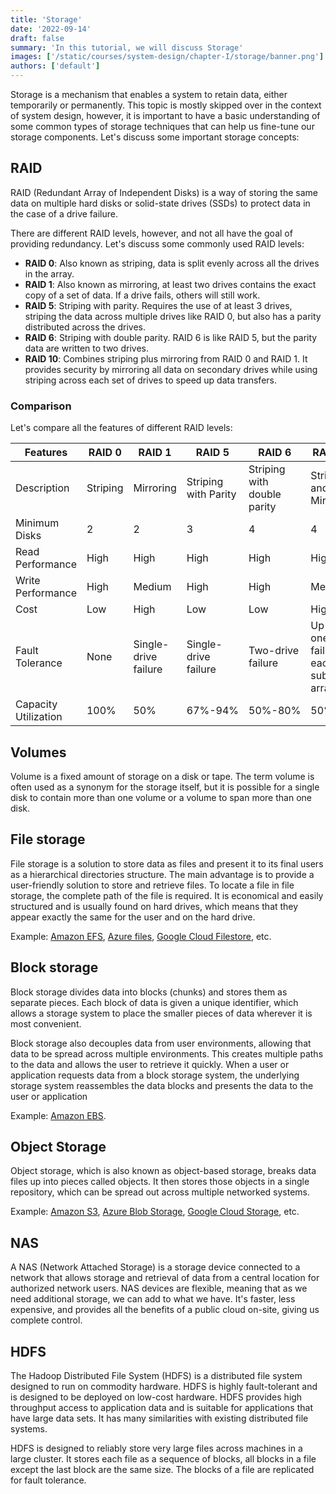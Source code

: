 ```yaml
---
title: 'Storage'
date: '2022-09-14'
draft: false
summary: 'In this tutorial, we will discuss Storage'
images: ['/static/courses/system-design/chapter-I/storage/banner.png']
authors: ['default']
---
```


Storage is a mechanism that enables a system to retain data, either temporarily or permanently. This topic is mostly skipped over in the context of system design, however, it is important to have a basic understanding of some common types of storage techniques that can help us fine-tune our storage components. Let's discuss some important storage concepts:

## RAID

RAID (Redundant Array of Independent Disks) is a way of storing the same data on multiple hard disks or solid-state drives (SSDs) to protect data in the case of a drive failure.

There are different RAID levels, however, and not all have the goal of providing redundancy. Let's discuss some commonly used RAID levels:

- **RAID 0**: Also known as striping, data is split evenly across all the drives in the array.
- **RAID 1**: Also known as mirroring, at least two drives contains the exact copy of a set of data. If a drive fails, others will still work.
- **RAID 5**: Striping with parity. Requires the use of at least 3 drives, striping the data across multiple drives like RAID 0, but also has a parity distributed across the drives.
- **RAID 6**: Striping with double parity. RAID 6 is like RAID 5, but the parity data are written to two drives.
- **RAID 10**: Combines striping plus mirroring from RAID 0 and RAID 1. It provides security by mirroring all data on secondary drives while using striping across each set of drives to speed up data transfers.

### Comparison

Let's compare all the features of different RAID levels:

| Features             | RAID 0   | RAID 1               | RAID 5               | RAID 6                      | RAID 10                                  |
| -------------------- | -------- | -------------------- | -------------------- | --------------------------- | ---------------------------------------- |
| Description          | Striping | Mirroring            | Striping with Parity | Striping with double parity | Striping and Mirroring                   |
| Minimum Disks        | 2        | 2                    | 3                    | 4                           | 4                                        |
| Read Performance     | High     | High                 | High                 | High                        | High                                     |
| Write Performance    | High     | Medium               | High                 | High                        | Medium                                   |
| Cost                 | Low      | High                 | Low                  | Low                         | High                                     |
| Fault Tolerance      | None     | Single-drive failure | Single-drive failure | Two-drive failure           | Up to one disk failure in each sub-array |
| Capacity Utilization | 100%     | 50%                  | 67%-94%              | 50%-80%                     | 50%                                      |

## Volumes

Volume is a fixed amount of storage on a disk or tape. The term volume is often used as a synonym for the storage itself, but it is possible for a single disk to contain more than one volume or a volume to span more than one disk.

## File storage

File storage is a solution to store data as files and present it to its final users as a hierarchical directories structure. The main advantage is to provide a user-friendly solution to store and retrieve files. To locate a file in file storage, the complete path of the file is required. It is economical and easily structured and is usually found on hard drives, which means that they appear exactly the same for the user and on the hard drive.

Example: [Amazon EFS](https://aws.amazon.com/efs), [Azure files](https://azure.microsoft.com/en-in/services/storage/files), [Google Cloud Filestore](https://cloud.google.com/filestore), etc.

## Block storage

Block storage divides data into blocks (chunks) and stores them as separate pieces. Each block of data is given a unique identifier, which allows a storage system to place the smaller pieces of data wherever it is most convenient.

Block storage also decouples data from user environments, allowing that data to be spread across multiple environments. This creates multiple paths to the data and allows the user to retrieve it quickly. When a user or application requests data from a block storage system, the underlying storage system reassembles the data blocks and presents the data to the user or application

Example: [Amazon EBS](https://aws.amazon.com/ebs).

## Object Storage

Object storage, which is also known as object-based storage, breaks data files up into pieces called objects. It then stores those objects in a single repository, which can be spread out across multiple networked systems.

Example: [Amazon S3](https://aws.amazon.com/s3), [Azure Blob Storage](https://azure.microsoft.com/en-in/services/storage/blobs), [Google Cloud Storage](https://cloud.google.com/storage), etc.

## NAS

A NAS (Network Attached Storage) is a storage device connected to a network that allows storage and retrieval of data from a central location for authorized network users. NAS devices are flexible, meaning that as we need additional storage, we can add to what we have. It's faster, less expensive, and provides all the benefits of a public cloud on-site, giving us complete control.

## HDFS

The Hadoop Distributed File System (HDFS) is a distributed file system designed to run on commodity hardware. HDFS is highly fault-tolerant and is designed to be deployed on low-cost hardware. HDFS provides high throughput access to application data and is suitable for applications that have large data sets. It has many similarities with existing distributed file systems.

HDFS is designed to reliably store very large files across machines in a large cluster. It stores each file as a sequence of blocks, all blocks in a file except the last block are the same size. The blocks of a file are replicated for fault tolerance.
